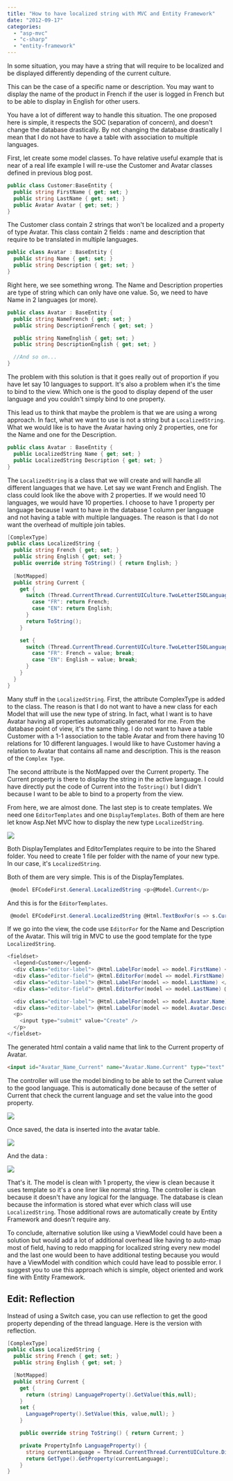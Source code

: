 ```yaml
---
title: "How to have localized string with MVC and Entity Framework"
date: "2012-09-17"
categories: 
  - "asp-mvc"
  - "c-sharp"
  - "entity-framework"
---
```


In some situation, you may have a string that will require to be localized and be displayed differently depending of the current culture.

This can be the case of a specific name or description. You may want to display the name of the product in French if the user is logged in French but to be able to display in English for other users.

You have a lot of different way to handle this situation. The one proposed here is simple, it respects the SOC (separation of concern), and doesn't change the database drastically. By not changing the database drastically I mean that I do not have to have a table with association to multiple languages.

First, let create some model classes. To have relative useful example that is near of a real life example I will re-use the Customer and Avatar classes defined in previous blog post.


```csharp
public class Customer:BaseEntity { 
  public string FirstName { get; set; } 
  public string LastName { get; set; } 
  public Avatar Avatar { get; set; } 
} 
```

The Customer class contain 2 strings that won't be localized and a property of type Avatar. This class contain 2 fields : name and description that require to be translated in multiple languages.


```csharp
public class Avatar : BaseEntity { 
  public string Name { get; set; } 
  public string Description { get; set; } 
} 
```

Right here, we see something wrong. The Name and Description properties are type of string which can only have one value. So, we need to have Name in 2 languages (or more). 

```csharp
public class Avatar : BaseEntity { 
  public string NameFrench { get; set; } 
  public string DescriptionFrench { get; set; }

  public string NameEnglish { get; set; } 
  public string DescriptionEnglish { get; set; }

  //And so on... 
} 
``` 

The problem with this solution is that it goes really out of proportion if you have let say 10 languages to support. It's also a problem when it's the time to bind to the view. Which one is the good to display depend of the user language and you couldn't simply bind to one property.

This lead us to think that maybe the problem is that we are using a wrong approach. In fact, what we want to use is not a string but a `LocalizedString`. What we would like is to have the Avatar having only 2 properties, one for the Name and one for the Description.


```csharp
public class Avatar : BaseEntity { 
  public LocalizedString Name { get; set; } 
  public LocalizedString Description { get; set; } 
} 
```

The `LocalizedString` is a class that we will create and will handle all different languages that we have. Let say we want French and English. The class could look like the above with 2 properties. If we would need 10 languages, we would have 10 properties. I choose to have 1 property per language because I want to have in the database 1 column per language and not having a table with multiple languages. The reason is that I do not want the overhead of multiple join tables.


```csharp
[ComplexType] 
public class LocalizedString { 
  public string French { get; set; } 
  public string English { get; set; } 
  public override string ToString() { return English; }
  
  [NotMapped] 
  public string Current { 
    get { 
      switch (Thread.CurrentThread.CurrentUICulture.TwoLetterISOLanguageName.ToUpperInvariant()) { 
        case "FR": return French; 
        case "EN": return English; 
      } 
      return ToString(); 
    }

    set { 
      switch (Thread.CurrentThread.CurrentUICulture.TwoLetterISOLanguageName.ToUpperInvariant()) { 
        case "FR": French = value; break; 
        case "EN": English = value; break; 
      } 
    } 
  } 
} 
```

Many stuff in the `LocalizedString`. First, the attribute ComplexType is added to the class. The reason is that I do not want to have a new class for each Model that will use the new type of string. In fact, what I want is to have Avatar having all properties automatically generated for me. From the database point of view, it's the same thing. I do not want to have a table Customer with a 1-1 association to the table Avatar and from there having 10 relations for 10 different languages. I would like to have Customer having a relation to Avatar that contains all name and description. This is the reason of the `Complex Type`.

The second attribute is the NotMapped over the Current property. The Current property is there to display the string in the active language. I could have directly put the code of Current into the `ToString()` but I didn't because I want to be able to bind to a property from the view.

From here, we are almost done. The last step is to create templates. We need one `EditorTemplates` and one `DisplayTemplates`. Both of them are here let know Asp.Net MVC how to display the new type `LocalizedString`.

![](images/SharedTemplates.png)

Both DisplayTemplates and EditorTemplates require to be into the Shared folder. You need to create 1 file per folder with the name of your new type. In our case, it's `LocalizedString`.

Both of them are very simple. This is of the DisplayTemplates. 

```csharp
 @model EFCodeFirst.General.LocalizedString <p>@Model.Current</p> 
``` 

And this is for the `EditorTemplates`. 

```csharp
 @model EFCodeFirst.General.LocalizedString @Html.TextBoxFor(s => s.Current) 
```

If we go into the view, the code use `EditorFor` for the Name and Description of the Avatar. This will trig in MVC to use the good template for the type `LocalizedString`. 

```csharp
<fieldset>
  <legend>Customer</legend>
  <div class="editor-label"> @Html.LabelFor(model => model.FirstName) </div> 
  <div class="editor-field"> @Html.EditorFor(model => model.FirstName) @Html.ValidationMessageFor(model => model.FirstName) </div>
  <div class="editor-label"> @Html.LabelFor(model => model.LastName) </div> 
  <div class="editor-field"> @Html.EditorFor(model => model.LastName) @Html.ValidationMessageFor(model => model.LastName) </div>

  <div class="editor-label"> @Html.LabelFor(model => model.Avatar.Name) </div> <div class="editor-field"> @Html.EditorFor(model => model.Avatar.Name) @Html.ValidationMessageFor(model => model.Avatar.Name) </div> 
  <div class="editor-label"> @Html.LabelFor(model => model.Avatar.Description) </div> <div class="editor-field"> @Html.EditorFor(model => model.Avatar.Description) @Html.ValidationMessageFor(model => model.Avatar.Description) </div> 
  <p>
    <input type="submit" value="Create" /> 
  </p> 
</fieldset> 

```

The generated html contain a valid name that link to the Current property of Avatar. 

```html  
<input id="Avatar_Name_Current" name="Avatar.Name.Current" type="text" value="" /> 
``` 

The controller will use the model binding to be able to set the Current value to the good language. This is automatically done because of the setter of Current that check the current language and set the value into the good property.

![](images/controllerLocalizedString-400x120.png)

Once saved, the data is inserted into the avatar table.

![](images/avatartable.png)

And the data :

![](images/avatarData-400x53.png)

That's it. The model is clean with 1 property, the view is clean because it uses template so it's a one liner like normal string. The controller is clean because it doesn't have any logical for the language. The database is clean because the information is stored what ever which class will use `LocalizedString`. Those additional rows are automatically create by Entity Framework and doesn't require any.

To conclude, alternative solution like using a ViewModel could have been a solution but would add a lot of additional overhead like having to auto-map most of field, having to redo mapping for localized string every new model and the last one would been to have additional testing because you would have a ViewModel with condition which could have lead to possible error. I suggest you to use this approach which is simple, object oriented and work fine with Entity Framework.

## Edit: Reflection

Instead of using a Switch case, you can use reflection to get the good property depending of the thread language. Here is the version with reflection.


```csharp
[ComplexType] 
public class LocalizedString { 
  public string French { get; set; } 
  public string English { get; set; }

  [NotMapped] 
  public string Current {
    get { 
      return (string) LanguageProperty().GetValue(this,null); 
    } 
    set { 
      LanguageProperty().SetValue(this, value,null); } 
    }

    public override string ToString() { return Current; }

    private PropertyInfo LanguageProperty() { 
      string currentLanguage = Thread.CurrentThread.CurrentUICulture.DisplayName; 
      return GetType().GetProperty(currentLanguage); 
    } 
} 
```
